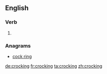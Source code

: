==English==

===Verb===
{{head|en|present participle}}

# {{present participle of|crock|lang=en}}

===Anagrams===
* [[cock ring#English|cock ring]]

[[de:crocking]]
[[fr:crocking]]
[[ta:crocking]]
[[zh:crocking]]